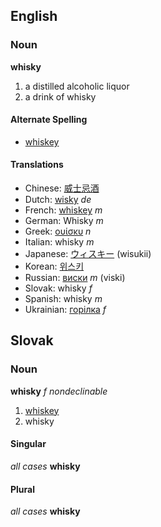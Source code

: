 == English ==
=== Noun ===
'''whisky'''
# a distilled alcoholic liquor
# a drink of whisky
==== Alternate Spelling ====
* [[whiskey]]
==== Translations ====
*Chinese: [[威士忌酒]]
*Dutch: [[wisky]] ''de''
*French: [[whiskey]] ''m''
*German: Whisky ''m''
*Greek: [[ουίσκυ]] ''n''
*Italian: whisky ''m''
*Japanese: [[ウィスキー]] (wisukii)
*Korean: [[위스키]]
*Russian: [[виски]] ''m'' (viski)
*Slovak: whisky ''f''
*Spanish: whisky ''m''
*Ukrainian: [[горілка]] ''f''

== Slovak ==
=== Noun ===
'''whisky''' ''f nondeclinable''
# [[whiskey]]
# whisky
==== Singular ====
''all cases'' '''whisky'''
==== Plural ====
''all cases'' '''whisky'''